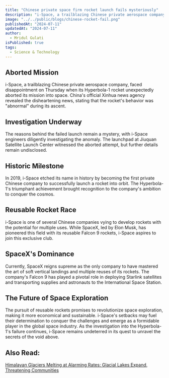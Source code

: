 ```yaml
---
title: "Chinese private space firm rocket launch fails mysteriously"
description: "i-Space, a trailblazing Chinese private aerospace company, faced disappointment on Thursday when its Hyperbola-1 rocket unexpectedly aborted its mission into space. China's official Xinhua news agency revealed the disheartening news, stating that the rocket's behavior was abnormal during its ascent."
image: "../../public/blogs/chinese-rocket-fail.png"
publishedAt: "2024-07-11"
updatedAt: "2024-07-11"
author: 
  - Mridul Gulati
isPublished: true
tags: 
  - Science & Technology
---
```


## Aborted Mission

i-Space, a trailblazing Chinese private aerospace company, faced disappointment on Thursday when its Hyperbola-1 rocket unexpectedly aborted its mission into space. China's official Xinhua news agency revealed the disheartening news, stating that the rocket's behavior was "abnormal" during its ascent.

## Investigation Underway

The reasons behind the failed launch remain a mystery, with i-Space engineers diligently investigating the anomaly. The launchpad at Jiuquan Satellite Launch Center witnessed the aborted attempt, but further details remain undisclosed.

## Historic Milestone

In 2019, i-Space etched its name in history by becoming the first private Chinese company to successfully launch a rocket into orbit. The Hyperbola-1's triumphant achievement brought recognition to the company's ambition to conquer the cosmos.

## Reusable Rocket Race

i-Space is one of several Chinese companies vying to develop rockets with the potential for multiple uses. While SpaceX, led by Elon Musk, has pioneered this field with its reusable Falcon 9 rockets, i-Space aspires to join this exclusive club.

## SpaceX's Dominance

Currently, SpaceX reigns supreme as the only company to have mastered the art of soft vertical landings and multiple reuses of its rockets. The company's Falcon 9 has played a pivotal role in deploying Starlink satellites and transporting supplies and astronauts to the International Space Station.

## The Future of Space Exploration

The pursuit of reusable rockets promises to revolutionize space exploration, making it more economical and sustainable. i-Space's setbacks may fuel their determination to conquer the challenges and emerge as a formidable player in the global space industry. As the investigation into the Hyperbola-1's failure continues, i-Space remains undeterred in its quest to unravel the secrets of the void above.

## Also Read: 

[Himalayan Glaciers Melting at Alarming Rates: Glacial Lakes Expand, Threatening Communities](https://onlinekhabri.com/blog/content/himalayan-glaciers-melting-at-alarming-rates)